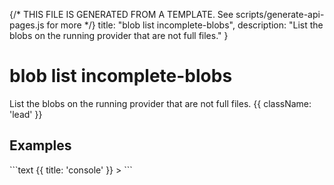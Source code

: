 {/* THIS FILE IS GENERATED FROM A TEMPLATE. See scripts/generate-api-pages.js for more */}
    title: "blob list incomplete-blobs",
    description: "List the blobs on the running provider that are not full files."
}

<div className='not-prose mb-5'>
    <Breadcrumbs pages={[
        { name: 'API', href: '/docs/api', current: false },
        { name: 'blob list incomplete-blobs', href: '/docs/api/blob-list-incomplete-blobs', current: true },
    ]} />
</div>

# blob list incomplete-blobs

List the blobs on the running provider that are not full files. {{ className: 'lead' }}



## Examples

<CodeGroup title="blob list incomplete-blobs">
```text {{ title: 'console' }}
> 
```


</CodeGroup>
